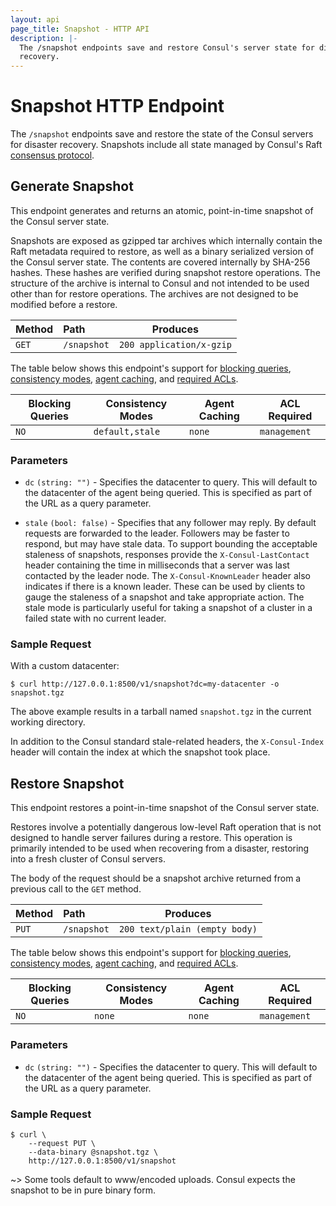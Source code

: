 ```yaml
---
layout: api
page_title: Snapshot - HTTP API
description: |-
  The /snapshot endpoints save and restore Consul's server state for disaster
  recovery.
---
```



# Snapshot HTTP Endpoint

The `/snapshot` endpoints save and restore the state of the Consul
servers for disaster recovery. Snapshots include all state managed by Consul's
Raft [consensus protocol](/docs/internals/consensus).

## Generate Snapshot

This endpoint generates and returns an atomic, point-in-time snapshot of the
Consul server state.

Snapshots are exposed as gzipped tar archives which internally contain the Raft
metadata required to restore, as well as a binary serialized version of the
Consul server state. The contents are covered internally by SHA-256 hashes.
These hashes are verified during snapshot restore operations. The structure of
the archive is internal to Consul and not intended to be used other than for
restore operations. The archives are not designed to be modified before a
restore.

| Method | Path        | Produces                 |
| :----- | :---------- | ------------------------ |
| `GET`  | `/snapshot` | `200 application/x-gzip` |

The table below shows this endpoint's support for
[blocking queries](/api/features/blocking),
[consistency modes](/api/features/consistency),
[agent caching](/api/features/caching), and
[required ACLs](/api#authentication).

| Blocking Queries | Consistency Modes | Agent Caching | ACL Required |
| ---------------- | ----------------- | ------------- | ------------ |
| `NO`             | `default,stale`   | `none`        | `management` |

### Parameters

- `dc` `(string: "")` - Specifies the datacenter to query. This will default
  to the datacenter of the agent being queried. This is specified as part of the
  URL as a query parameter.

- `stale` `(bool: false)` - Specifies that any follower may reply. By default
  requests are forwarded to the leader. Followers may be faster to respond, but
  may have stale data. To support bounding the acceptable staleness of
  snapshots, responses provide the `X-Consul-LastContact` header containing the
  time in milliseconds that a server was last contacted by the leader node. The
  `X-Consul-KnownLeader` header also indicates if there is a known leader. These
  can be used by clients to gauge the staleness of a snapshot and take
  appropriate action. The stale mode is particularly useful for taking a
  snapshot of a cluster in a failed state with no current leader.

### Sample Request

With a custom datacenter:

```shell-session
$ curl http://127.0.0.1:8500/v1/snapshot?dc=my-datacenter -o snapshot.tgz
```

The above example results in a tarball named `snapshot.tgz` in the current working directory.

In addition to the Consul standard stale-related headers, the `X-Consul-Index`
header will contain the index at which the snapshot took place.

## Restore Snapshot

This endpoint restores a point-in-time snapshot of the Consul server state.

Restores involve a potentially dangerous low-level Raft operation that is not
designed to handle server failures during a restore. This operation is primarily
intended to be used when recovering from a disaster, restoring into a fresh
cluster of Consul servers.

The body of the request should be a snapshot archive returned from a previous
call to the `GET` method.

| Method | Path        | Produces                      |
| :----- | :---------- | ----------------------------- |
| `PUT`  | `/snapshot` | `200 text/plain (empty body)` |

The table below shows this endpoint's support for
[blocking queries](/api/features/blocking),
[consistency modes](/api/features/consistency),
[agent caching](/api/features/caching), and
[required ACLs](/api#authentication).

| Blocking Queries | Consistency Modes | Agent Caching | ACL Required |
| ---------------- | ----------------- | ------------- | ------------ |
| `NO`             | `none`            | `none`        | `management` |

### Parameters

- `dc` `(string: "")` - Specifies the datacenter to query. This will default
  to the datacenter of the agent being queried. This is specified as part of the
  URL as a query parameter.

### Sample Request

```shell-session
$ curl \
    --request PUT \
    --data-binary @snapshot.tgz \
    http://127.0.0.1:8500/v1/snapshot
```

~> Some tools default to www/encoded uploads. Consul expects the snapshot to be
in pure binary form.
